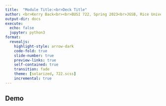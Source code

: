 ```yaml
---
title:  "Module Title:<br>Deck Title"
author: <br>Kerry Back<br><br>BUSI 722, Spring 2023<br>JGSB, Rice University
output-dir: docs
execute:
  echo: false
  jupyter: python3
format: 
  revealjs:
    highlight-style: arrow-dark
    code-fold: true
    slide-number: true
    preview-links: true
    self-contained: true
    transition: fade
    theme: [solarized, 722.scss]
    incremental: true
---
```


## Demo

